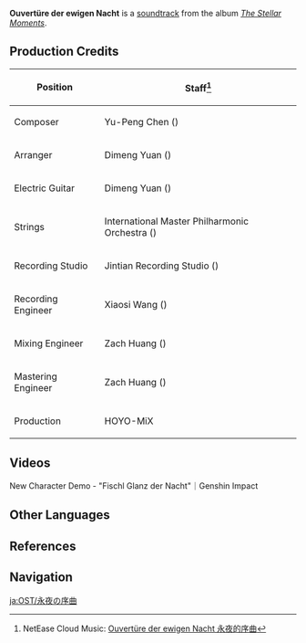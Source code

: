 {{Soundtrack Infobox
|title          =
|image          = The Stellar Moments.png
|album          = The Stellar Moments
|number         = 05
|featured       =
|featured2      =
|featured3      =
|featured_disc  =
|featured_disc2 =
|featured_disc3 =
|youtube_id     = zmS7kzSHuSE
|youtube_time   = 332
|spotify_id     = 6Ta8BVRQqFVkGATsEIB7kP
|played_in      = Character Demo
|during         = [https://youtu.be/3VtfVPCbNzk New Character Demo - "Fischl: Glanz der Nacht"]
|domain         =
|previous       = Flaming Fry
|next           = Sieh an, mein Sommernachtgarten!
}}
'''Ouvertüre der ewigen Nacht''' is a [[soundtrack]] from the album ''[[The Stellar Moments]]''.

==Production Credits==
{| class="wikitable" style="text-align:left; height:0.5em"
! Position
! Staff<ref>NetEase Cloud Music: [https://music.163.com/#/song?id=1817410053 Ouvertüre der ewigen Nacht 永夜的序曲]</ref>
|-
! Composer
| Yu-Peng Chen ({{zh|陈致逸}})
|-
! Arranger
| Dimeng Yuan ({{zh|苑迪萌}})
|-
! Electric Guitar
| Dimeng Yuan ({{zh|苑迪萌}})
|-
! Strings
| International Master Philharmonic Orchestra ({{zh|国际首席爱乐乐团}})
|-
! Recording Studio
| Jintian Recording Studio ({{zh|金田录音棚}})
|-
! Recording Engineer
| Xiaosi Wang ({{zh|王小四}})
|-
! Mixing Engineer
| Zach Huang ({{zh|黄巍}})
|-
! Mastering Engineer
| Zach Huang ({{zh|黄巍}})
|-
! Production
| HOYO-MiX
|}

==Videos==
<gallery>
New Character Demo - "Fischl Glanz der Nacht"｜Genshin Impact
</gallery>

==Other Languages==
{{Other Languages
|en      = Ouvertüre der ewigen Nacht
|zhs     = 永夜的序曲
|zhs_rm  = Yǒngyè de Xùqǔ
|zht     = 永夜的序曲
|zht_rm  = Yǒngyè de Xùqǔ
|zh_tl   = 
|ja      = 永夜の序曲
|ja_rm   = Eiya no Jokyoku
|ja_tl   = 
|ko      = {{tt|영원|永遠}}한 밤의 {{tt|서곡|序曲}}
|ko_rm   = Yeongwonhan Bam-ui Seogok
|ko_tl   = Overture of Eternal Night
|tr      = 
|it      = 
}}

==References==
{{Reflist}}

==Navigation==
{{Soundtrack Navbox|The Stellar Moments}}

[[ja:OST/永夜の序曲]]